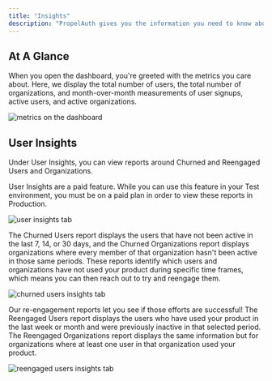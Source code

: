 ```yaml
---
title: "Insights"
description: "PropelAuth gives you the information you need to know about your users upfront so you can make decisions quickly."
---
```


## At A Glance

When you open the dashboard, you're greeted with the metrics you care about. Here, we display the total number of users, the total number of organizations, and 
month-over-month measurements of user signups, active users, and active organizations.

![metrics on the dashboard](/images/dashboard-metrics.png)

## User Insights

Under User Insights, you can view reports around Churned and Reengaged Users and Organizations.

<Note>User Insights are a paid feature. While you can use this feature in your Test environment, you must be on a paid plan in order to view these reports in Production.</Note>

![user insights tab](/images/user-insights.png)

The Churned Users report displays the users that have not been active in the last 7, 14, or 30 days, and the Churned Organizations report displays organizations where every 
member of that organization hasn't been active in those same periods. These reports identify which users and organizations have not used your product during specific time 
frames, which means you can then reach out to try and reengage them.  

![churned users insights tab](/images/churned-users.png)

Our re-engagement reports let you see if those efforts are successful! The Reengaged Users report displays the users who have used your product in the last week or month and 
were previously inactive in that selected period. The Reengaged Organizations report displays the same information but for organizations where at least one user in that 
organization used your product.

![reengaged users insights tab](/images/reengaged-orgs.png)